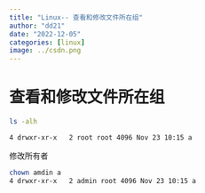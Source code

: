 ```yaml
---
title: "Linux-- 查看和修改文件所在组"
author: "dd21"
date: "2022-12-05" 
categories: [linux]
image: ../csdn.png
---
```




# 查看和修改文件所在组
```bash
ls -alh

4 drwxr-xr-x   2 root root 4096 Nov 23 10:15 a

```
修改所有者
```bash
chown amdin a
4 drwxr-xr-x   2 admin root 4096 Nov 23 10:15 a

```
